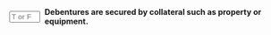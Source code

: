 ::: {.question-block}

<form onsubmit="event.preventDefault(); checkAnswerBox('module6_tf_q026','F')" style="display: flex; align-items: center; gap: 8px;">
<input type="text" id="module6_tf_q026" name="module6_tf_q026" maxlength="1" placeholder="T or F" style="width: 55px;" data-correct-answer="F" /> 
<label for="module6_tf_q026"><strong>Debentures are secured by collateral such as property or equipment.</strong></label>
</form>

<div id="feedback-module6_tf_q026" class="feedback" data-status="" style="display:none;">
This is FALSE. Debentures are unsecured bonds backed only by the creditworthiness of the issuer.
</div>

:::
